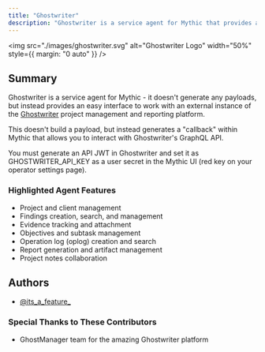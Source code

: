 ```yaml
---
title: "Ghostwriter"
description: "Ghostwriter is a service agent for Mythic that provides an interface to work with an external instance of the Ghostwriter project management and reporting platform."
---
```


<img
  src="./images/ghostwriter.svg"
  alt="Ghostwriter Logo"
  width="50%"
  style={{ margin: "0 auto" }}
/>

## Summary

Ghostwriter is a service agent for Mythic - it doesn't generate any payloads, but instead provides an easy interface to work with an external instance of the [Ghostwriter](https://github.com/GhostManager/Ghostwriter) project management and reporting platform.

This doesn't build a payload, but instead generates a "callback" within Mythic that allows you to interact with Ghostwriter's GraphQL API.

<Info>
You must generate an API JWT in Ghostwriter and set it as GHOSTWRITER_API_KEY as a user secret in the Mythic UI (red key on your operator settings page).
</Info>

### Highlighted Agent Features

- Project and client management
- Findings creation, search, and management
- Evidence tracking and attachment
- Objectives and subtask management
- Operation log (oplog) creation and search
- Report generation and artifact management
- Project notes collaboration

## Authors

- [@its_a_feature_](https://twitter.com/its_a_feature_)

### Special Thanks to These Contributors

- GhostManager team for the amazing Ghostwriter platform
